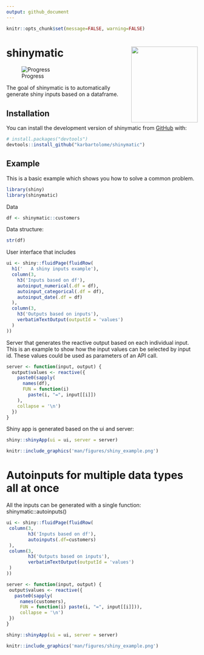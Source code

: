```yaml
---
output: github_document
---
```


```r
knitr::opts_chunk$set(message=FALSE, warning=FALSE)
```

# shinymatic <img src="man/figures/logo.png" width="175" height="200" align="right"/>

<!-- badges: start -->

![Progress](https://progress-bar.dev/30/)

<!-- badges: end -->

The goal of shinymatic is to automatically generate shiny inputs based on a dataframe.

## Installation

You can install the development version of shinymatic from [GitHub](https://github.com/) with:

```r
# install.packages("devtools")
devtools::install_github("karbartolome/shinymatic")
```

## Example

This is a basic example which shows you how to solve a common problem. 

```r
library(shiny)
library(shinymatic)
```

Data

```r
df <- shinymatic::customers
```

Data structure:

```r
str(df)
```

User interface that includes

```r
ui <- shiny::fluidPage(fluidRow(
  h1('   A shiny inputs example'),
  column(3,
    h3('Inputs based on df'),
    autoinput_numerical(.df = df),
    autoinput_categorical(.df = df),
    autoinput_date(.df = df)
  ),
  column(3,
    h3('Outputs based on inputs'),
    verbatimTextOutput(outputId = 'values')
  )
))
```

Server that generates the reactive output based on each individual input.  This is an example to show how the input values can be selected by input id. These values could be used as parameters of an API call. 

```r
server <- function(input, output) {
  output$values <- reactive({
    paste0(sapply(
      names(df),
      FUN = function(i)
        paste(i, "=", input[[i]])
    ),
    collapse = '\n')
  })
}
```

Shiny app is generated based on the ui and server:

```r
shiny::shinyApp(ui = ui, server = server)
```

```r
knitr::include_graphics('man/figures/shiny_example.png')
```

# Autoinputs for multiple data types all at once

All the inputs can be generated with a single function: shinymatic::autoinputs()

```r
ui <- shiny::fluidPage(fluidRow(
 column(3,
        h3('Inputs based on df'),
        autoinputs(.df=customers)
 ),
 column(3,
        h3('Outputs based on inputs'),
        verbatimTextOutput(outputId = 'values')
 )
))

server <- function(input, output) {
 output$values <- reactive({
   paste0(sapply(
     names(customers),
     FUN = function(i) paste(i, "=", input[[i]])),
     collapse = '\n')
 })
}

shiny::shinyApp(ui = ui, server = server)
```

```r
knitr::include_graphics('man/figures/shiny_example.png')
```










